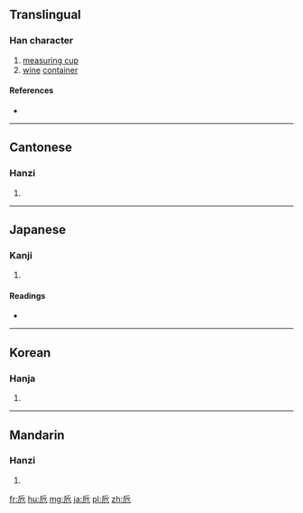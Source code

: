 {{also|巵}}
==Translingual==

===Han character===
{{Han char|rn=26|rad=卩|as=03|sn=5|four=7221<sub>7</sub>|canj=竹一尸山 (HMSU)|ids=⿸[[𠂋]][[㔾]]}}

# [[measuring cup]]
# [[wine]] [[container]]

====References====
* {{Han ref|kx=0159.040|dkj=02846|dj=0363.140|hdz=10311.040|uh=536E|ud=21358|bh=A567|bd=42343}}

----

==Cantonese==

===Hanzi===
{{yue-hanzi|jyut=[[zi1]], [[zi6]]|y=ji1, ji6}}

# {{defn|lang=yue|sort=卩03}}

----

==Japanese==

===Kanji===
{{ja-kanji|grade=|rs=卩03}}

# {{defn|lang=ja|sort=卩03}}

====Readings====
* {{ja-readings|on=[[し]] (shi)|kun=[[さかずき]] (sakazuki)}}

----

==Korean==

===Hanja===
{{ko-hanja|hangeul=치|rv=chi|mr=ch'i}}

# {{defn|lang=ko|sort=卩03}}

----

==Mandarin==

===Hanzi===
{{cmn-hanzi|pin=[[zhī]] ([[zhi1]])|wg=chih<sup>1</sup>}}

# {{defn|lang=cmn|sort=卩03}}

[[fr:卮]]
[[hu:卮]]
[[mg:卮]]
[[ja:卮]]
[[pl:卮]]
[[zh:卮]]